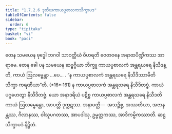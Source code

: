 ```yaml
---
title: "1.7.2.6 ဒုတိယကာယပ္ပစာလကသိက္ခာပဒ"
tableOfContents: false
sidebar:
  order: 6
type: "tipitaka"
basket: "vi"
book: "paci"
---
```



<DynamicBreadcrumb />

<Division number="591" book="paci" e="ch" v="2" p="245">

<Paragraph number="1760" book="paci">
တေန သမယေန ဗုဒ္ဓေါ ဘဂဝါ သာဝတ္ထိယံ ဝိဟရတိ ဇေတဝနေ အနာထပိဏ္ဍိကဿ အာရာမေ. တေန ခေါ ပန သမယေန ဆဗ္ဗဂ္ဂိယာ ဘိက္ခူ ကာယပ္ပစာလကံ အန္တရဃရေ နိသီဒန္တိ, ကာယံ ဩလမ္ဗေန္တာ …ပေ… .
</Paragraph>

<Paragraph number="1761" book="paci">
<Emphasis>“န ကာယပ္ပစာလကံ အန္တရဃရေ နိသီဒိဿာမီတိ သိက္ခာ ကရဏီယာ”</Emphasis>တိ. (*16*:<Emphasis>161</Emphasis>)
</Paragraph>

<Paragraph number="1762" book="paci">
န ကာယပ္ပစာလကံ အန္တရဃရေ နိသီဒိတဗ္ဗံ. ကာယံ ပဂ္ဂဟေတွာ နိသီဒိတဗ္ဗံ. ယော အနာဒရိယံ ပဋိစ္စ ကာယပ္ပစာလကံ အန္တရဃရေ နိသီဒတိ ကာယံ ဩလမ္ဗေန္တော, အာပတ္တိ ဒုက္ကဋဿ.
</Paragraph>

<Paragraph number="1763" book="paci">
အနာပတ္တိ—  အသဉ္စိစ္စ, အဿတိယာ, အဇာနန္တဿ, ဂိလာနဿ, ဝါသူပဂတဿ, အာပဒါသု, ဥမ္မတ္တကဿ, အာဒိကမ္မိကဿာတိ.

</Paragraph>
</Division>

<Paragraph number="1764" type="center" book="paci">
ဆဋ္ဌသိက္ခာပဒံ နိဋ္ဌိတံ.
</Paragraph>